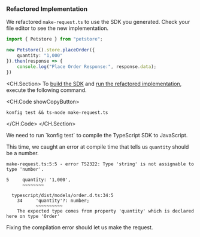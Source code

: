 ### Refactored Implementation

We refactored `make-request.ts` to use the SDK you generated. Check your file
editor to see the new implementation.

```typescript make-request.ts
import { Petstore } from "petstore";

new Petstore().store.placeOrder({
    quantity: "1,000"
}).then(response => {
    console.log("Place Order Response:", response.data);
})
```

<CH.Section>
To [build the SDK](focus://1[1:11]) and [run the refactored implementation](focus://1[16:32]), execute the following command.

<CH.Code showCopyButton>
```shell Terminal
konfig test && ts-node make-request.ts
```
</CH.Code>
</CH.Section>

<Admonition type="note">
We need to run `konfig test` to compile the TypeScript SDK to JavaScript.
</Admonition>

This time, we caught an error at compile time that tells us `quantity` should be a number.

```shell Terminal
make-request.ts:5:5 - error TS2322: Type 'string' is not assignable to type 'number'.

5     quantity: '1,000',
      ~~~~~~~~

  typescript/dist/models/order.d.ts:34:5
    34     'quantity'?: number;
           ~~~~~~~~~~
    The expected type comes from property 'quantity' which is declared here on type 'Order'
```

Fixing the compilation error should let us make the request.
